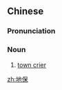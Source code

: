 ==Chinese==
{{zh-forms}}

===Pronunciation===
{{zh-pron
|m=dìbǎo
|cat=n
}}

===Noun===
{{zh-noun}}

# [[town crier]]

[[zh:地保]]